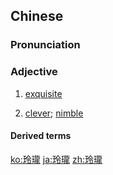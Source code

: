 {{also|玲珑}}
==Chinese==
{{zh-forms|s=玲珑}}

===Pronunciation===
{{zh-pron
|m=línglóng
|c=ling4 lung4
|h=pfs=lìn-lùng
|cat=a
}}

===Adjective===
{{zh-adj}}

# [[exquisite]]
# {{lb|zh|of a person, usually a woman}} [[clever]]; [[nimble]]

====Derived terms====
{{zh-der|八面玲瓏|剔透玲瓏|四面玲瓏|嬌小玲瓏|小巧玲瓏|玲瓏剔透}}

{{zh-cat|Advanced}}

[[ko:玲瓏]]
[[ja:玲瓏]]
[[zh:玲瓏]]